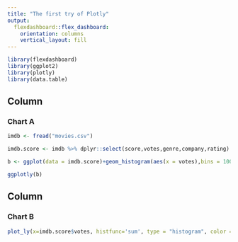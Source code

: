```yaml
---
title: "The first try of Plotly"
output: 
  flexdashboard::flex_dashboard:
    orientation: columns
    vertical_layout: fill
---
```


```r
library(flexdashboard)
library(ggplot2)
library(plotly)
library(data.table)
```

Column {data-width=650}
-----------------------------------------------------------------------

### Chart A

```r
imdb <- fread("movies.csv")

imdb.score <- imdb %>% dplyr::select(score,votes,genre,company,rating)  %>% filter(rating == "PG"|rating == "PG-13"|rating == "R")

b <- ggplot(data = imdb.score)+geom_histogram(aes(x = votes),bins = 100, color = "blue")+labs(x = "Movie Votes", y = "Count of Movies", title = "Distribution of Movie Vote")+ theme(axis.title.x = element_text(size = 12),axis.title.y = element_text(size = 12), plot.title = element_text(size = 15, face = "bold"))

ggplotly(b)
```

Column {data-width=350}
-----------------------------------------------------------------------

### Chart B

```r
plot_ly(x=imdb.score$votes, histfunc='sum', type = "histogram", color = "red")

```



